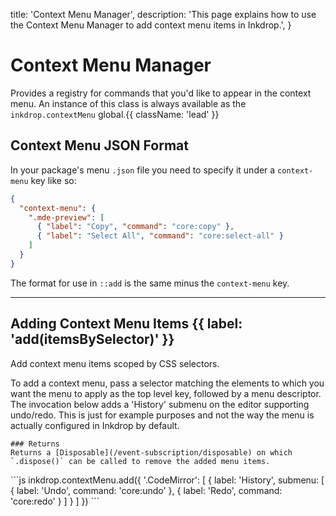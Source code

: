   title: 'Context Menu Manager',
  description: 'This page explains how to use the Context Menu Manager to add context menu items in Inkdrop.',
}

# Context Menu Manager

Provides a registry for commands that you'd like to appear in the context menu.
An instance of this class is always available as the `inkdrop.contextMenu` global.{{ className: 'lead' }}

## Context Menu JSON Format

In your package's menu `.json` file you need to specify it under a `context-menu` key like so:

```json
{
  "context-menu": {
    ".mde-preview": [
      { "label": "Copy", "command": "core:copy" },
      { "label": "Select All", "command": "core:select-all" }
    ]
  }
}
```

The format for use in `::add` is the same minus the `context-menu` key.

---

## Adding Context Menu Items {{ label: 'add(itemsBySelector)' }}

Add context menu items scoped by CSS selectors.

<Row>
  <Col>
    To add a context menu, pass a selector matching the elements to which you want the menu to apply as the top level key, followed by a menu descriptor.
    The invocation below adds a 'History' submenu on the editor supporting undo/redo.
    This is just for example purposes and not the way the menu is actually configured in Inkdrop by default.

    ### Returns
    Returns a [Disposable](/event-subscription/disposable) on which `.dispose()` can be called to remove the added menu items.
  </Col>
  <Col sticky>
    <CodeGroup title="Adding Context Menu Example">
    ```js
    inkdrop.contextMenu.add({
      '.CodeMirror': [
        {
          label: 'History',
          submenu: [
            { label: 'Undo', command: 'core:undo' },
            { label: 'Redo', command: 'core:redo' }
          ]
        }
      ]
    })
    ```
    </CodeGroup>
  </Col>
</Row>

